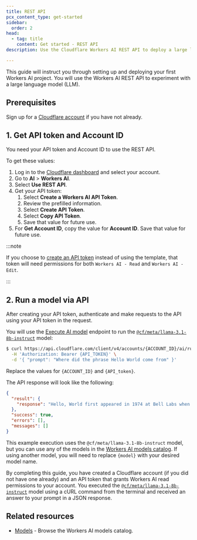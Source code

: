 ```yaml
---
title: REST API
pcx_content_type: get-started
sidebar:
  order: 2
head:
  - tag: title
    content: Get started - REST API
description: Use the Cloudflare Workers AI REST API to deploy a large language model (LLM).

---
```


This guide will instruct you through setting up and deploying your first Workers AI project. You will use the Workers AI REST API to experiment with a large language model (LLM).

## Prerequisites

Sign up for a [Cloudflare account](https://dash.cloudflare.com/sign-up/workers-and-pages) if you have not already.

## 1. Get API token and Account ID

You need your API token and Account ID to use the REST API.

To get these values:

1. Log in to the [Cloudflare dashboard](https://dash.cloudflare.com) and select your account.
2. Go to **AI** > **Workers AI**.
3. Select **Use REST API**.
4. Get your API token:
   1. Select **Create a Workers AI API Token**.
   2. Review the prefilled information.
   3. Select **Create API Token**.
   4. Select **Copy API Token**.
   5. Save that value for future use.
5. For **Get Account ID**, copy the value for **Account ID**. Save that value for future use.

:::note


If you choose to [create an API token](/fundamentals/api/get-started/create-token/) instead of using the template, that token will need permissions for both `Workers AI - Read` and `Workers AI - Edit`.


:::

## 2. Run a model via API

After creating your API token, authenticate and make requests to the API using your API token in the request.

You will use the [Execute AI model](/api/operations/workers-ai-post-run-model) endpoint to run the [`@cf/meta/llama-3.1-8b-instruct`](/workers-ai/models/llama-3.1-8b-instruct/) model:

```bash
$ curl https://api.cloudflare.com/client/v4/accounts/{ACCOUNT_ID}/ai/run/@cf/meta/llama-3.1-8b-instruct \
  -H 'Authorization: Bearer {API_TOKEN}' \
  -d '{ "prompt": "Where did the phrase Hello World come from" }'
```

Replace the values for `{ACCOUNT_ID}` and `{API_token}`.

The API response will look like the following:

```json
{
  "result": {
    "response": "Hello, World first appeared in 1974 at Bell Labs when Brian Kernighan included it in the C programming language example. It became widely used as a basic test program due to simplicity and clarity. It represents an inviting greeting from a program to the world."
  },
  "success": true,
  "errors": [],
  "messages": []
}
```

This example execution uses the `@cf/meta/llama-3.1-8b-instruct` model, but you can use any of the models in the [Workers AI models catalog](/workers-ai/models/). If using another model, you will need to replace `{model}` with your desired model name.

By completing this guide, you have created a Cloudflare account (if you did not have one already) and an API token that grants Workers AI read permissions to your account. You executed the [`@cf/meta/llama-3.1-8b-instruct`](/workers-ai/models/llama-3.1-8b-instruct/) model using a cURL command from the terminal and received an answer to your prompt in a JSON response.

## Related resources

* [Models](/workers-ai/models/) - Browse the Workers AI models catalog.
